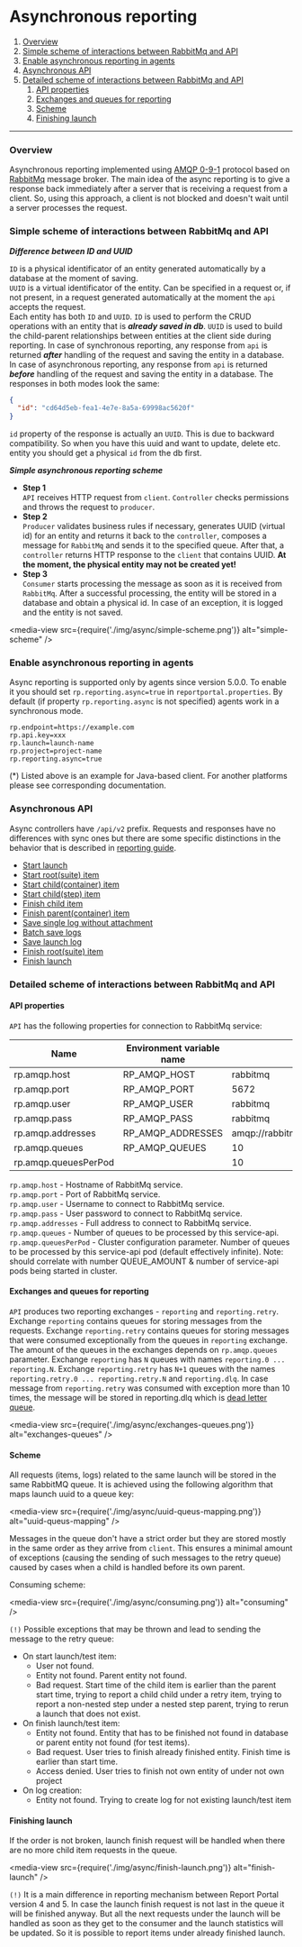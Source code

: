 # Asynchronous reporting

1. [Overview](#overview)
1. [Simple scheme of interactions between RabbitMq and API](#simple-scheme-of-interactions-between-rabbitmq-and-api)
1. [Enable asynchronous reporting in agents](#enable-asynchronous-reporting-in-agents)
1. [Asynchronous API](#asynchronous-api)
1. [Detailed scheme of interactions between RabbitMq and API](#detailed-scheme-of-interactions-between-rabbitmq-and-api)
    1. [API properties](#api-properties)
    1. [Exchanges and queues for reporting](#exchanges-and-queues-for-reporting)
    1. [Scheme](#scheme)
    1. [Finishing launch](#finishing-launch)
---

### Overview

Asynchronous reporting implemented using [AMQP 0-9-1](https://www.rabbitmq.com/tutorials/amqp-concepts.html) protocol based on 
[RabbitMq](https://www.rabbitmq.com) message broker.
The main idea of the async reporting is to give a response back immediately after a server that is receiving a request from a client.
So, using this approach, a client is not blocked and doesn't wait until a server processes the request.

### Simple scheme of interactions between RabbitMq and API

***Difference between ID and UUID***  

`ID` is a physical identificator of an entity generated automatically by a database at the moment of saving.  
`UUID` is a virtual identificator of the entity. Can be specified in a request or, if not present, in a request generated automatically at the moment the 
`api` accepts the request.  
Each entity has both `ID` and `UUID`. `ID` is used to perform the CRUD operations with an entity that is ***already saved in db***. 
`UUID` is used to build the child-parent relationships between entities at the client side during reporting. 
In case of synchronous reporting, any response from `api` is returned ***after*** handling of the request and saving the entity in a database. 
In case of asynchronous reporting, any response from `api` is returned ***before*** handling of the request and saving the entity in a database.
The responses in both modes look the same:
```json
{
  "id": "cd64d5eb-fea1-4e7e-8a5a-69998ac5620f"
}
```
`id` property of the response is actually an `UUID`. This is due to backward compatibility. 
So when you have this uuid and want to update, delete etc. entity you should get a physical `id` from the db first. 

***Simple asynchronous reporting scheme***  


* **Step 1**  
`API` receives HTTP request from `client`. `Controller` checks permissions and throws the request to `producer`.
* **Step 2**  
`Producer` validates business rules if necessary, generates UUID (virtual id) for an entity and returns it back to the `controller`, 
composes a message for `RabbitMq` and sends it to the specified queue.
After that, a `controller` returns HTTP response to the `client` that contains UUID. **At the moment, the physical entity may not be created yet!**
* **Step 3**  
`Consumer` starts processing the message as soon as it is received from `RabbitMq`. 
After a successful processing, the entity will be stored in a database and obtain a physical id. 
In case of an exception, it is logged and the entity is not saved.

<media-view src={require('./img/async/simple-scheme.png')} alt="simple-scheme" />

### Enable asynchronous reporting in agents

Async reporting is supported only by agents since version 5.0.0.
To enable it you should set `rp.reporting.async=true` in `reportportal.properties`.
By default (if property `rp.reporting.async` is not specified) agents work in a synchronous mode.

```properties
rp.endpoint=https://example.com
rp.api.key=xxx
rp.launch=launch-name
rp.project=project-name
rp.reporting.async=true
```

(*) Listed above is an example for Java-based client. For another platforms please see corresponding documentation.

### Asynchronous API

Async controllers have `/api/v2` prefix.
Requests and responses have no differences with sync ones but there are some specific distinctions in the behavior that is described in 
[reporting guide](./Reporting.md).

* [Start launch](./Reporting.md#start-launch)
* [Start root(suite) item](./Reporting.md#start-rootsuite-item)
* [Start child(container) item](./Reporting.md#start-childcontainer-item)
* [Start child(step) item](./Reporting.md#start-childstep-item)
* [Finish child item](./Reporting.md#finish-child-item)
* [Finish parent(container) item](./Reporting.md#finish-parentcontainer-item)
* [Save single log without attachment](./Reporting.md#save-single-log-without-attachment)
* [Batch save logs](./Reporting.md#batch-save-logs)
* [Save launch log](./Reporting.md#save-launch-log)
* [Finish root(suite) item](./Reporting.md#finish-rootsuite-item)
* [Finish launch](./Reporting.md#finish-launch)

### Detailed scheme of interactions between RabbitMq and API

#### API properties

`API` has the following properties for connection to RabbitMq service:

| Name                 | Environment variable name | Default value                          |
|----------------------|---------------------------|----------------------------------------|
| rp.amqp.host         | RP_AMQP_HOST              | rabbitmq                               |
| rp.amqp.port         | RP_AMQP_PORT              | 5672                                   |
| rp.amqp.user         | RP_AMQP_USER              | rabbitmq                               |
| rp.amqp.pass         | RP_AMQP_PASS              | rabbitmq                               |
| rp.amqp.addresses    | RP_AMQP_ADDRESSES         | amqp://rabbitmq:rabbitmq@rabbitmq:5672 |
| rp.amqp.queues       | RP_AMQP_QUEUES            | 10                                     |
| rp.amqp.queuesPerPod |                           | 10                                     |

`rp.amqp.host` - Hostname of RabbitMq service.  
`rp.amqp.port` - Port of RabbitMq service.  
`rp.amqp.user` - Username to connect to RabbitMq service.  
`rp.amqp.pass` - User password to connect to RabbitMq service.  
`rp.amqp.addresses` - Full address to connect to RabbitMq service.  
`rp.amqp.queues` - Number of queues to be processed by this service-api.  
`rp.amqp.queuesPerPod` - Cluster configuration parameter. Number of queues to be processed by this service-api pod 
(default effectively infinite).
Note: should correlate with number QUEUE_AMOUNT & number of service-api pods being started in cluster.

#### Exchanges and queues for reporting

`API` produces two reporting exchanges - `reporting` and `reporting.retry`. Exchange `reporting` contains queues for storing messages 
from the requests. Exchange `reporting.retry` contains queues for storing messages that were consumed exceptionally from the queues in `reporting` 
exchange. The amount of the queues in the exchanges depends on `rp.amqp.queues` parameter. Exchange `reporting` has `N` queues with names 
`reporting.0 ... reporting.N`. Exchange `reporting.retry` has `N+1` queues with the names `reporting.retry.0 ... reporting.retry.N` and `reporting.dlq`.
In case message from `reporting.retry` was consumed with exception more than 10 times, the message will be stored in reporting.dlq which is 
[dead letter queue](https://www.rabbitmq.com/dlx.html).

<media-view src={require('./img/async/exchanges-queues.png')} alt="exchanges-queues" />

#### Scheme

All requests (items, logs) related to the same launch will be stored in the same RabbitMQ queue. 
It is achieved using the following algorithm that maps launch uuid to a queue key:

<media-view src={require('./img/async/uuid-queus-mapping.png')} alt="uuid-queus-mapping" />

Messages in the queue don't have a strict order but they are stored mostly in the same order as they arrive from `client`. 
This ensures a minimal amount of exceptions (causing the sending of such messages to the retry queue) caused by cases when a child is handled before its own parent. 

Consuming scheme:

<media-view src={require('./img/async/consuming.png')} alt="consuming" />

`(!)` Possible exceptions that may be thrown and lead to sending the message to the retry queue:
* On start launch/test item:
    * User not found.
    * Entity not found. Parent entity not found.
    * Bad request. Start time of the child item is earlier than the parent start time, trying to report a child child under a retry item, trying 
    to report a non-nested step under a nested step parent, trying to rerun a launch that does not exist.
* On finish launch/test item:
    * Entity not found. Entity that has to be finished not found in database or parent entity not found (for test items).
    * Bad request. User tries to finish already finished entity. Finish time is earlier than start time.
    * Access denied. User tries to finish not own entity of under not own project
* On log creation:
    * Entity not found. Trying to create log for not existing launch/test item

#### Finishing launch

If the order is not broken, launch finish request will be handled when there are no more child item requests in the queue.

<media-view src={require('./img/async/finish-launch.png')} alt="finish-launch" />

`(!)` It is a main difference in reporting mechanism between Report Portal version 4 and 5. 
In case the launch finish request is not last in the queue it will be finished anyway. 
But all the next requests under the launch will be handled as soon as they get to the consumer and the launch statistics will be updated. 
So it is possible to report items under already finished launch.


